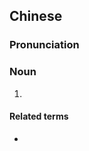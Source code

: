 ==Chinese==
{{zh-forms}}
{{wikipedia|lang=zh}}
{{wikipedia|lang=yue}}
{{wikipedia|lang=hak|Ngiù-yèn}}

===Pronunciation===
{{zh-pron
|m=niúwán
|c=ngau4 jyun4-2
|h=pfs=ngiù-yèn
|cat=n
}}

===Noun===
{{zh-noun}}

# {{w|beef ball}} {{gloss|a meatball made of finely pulverized beef and bits of tendon}}

====Related terms====
* {{zh-l|魚丸}}

{{zh-cat|Foods}}